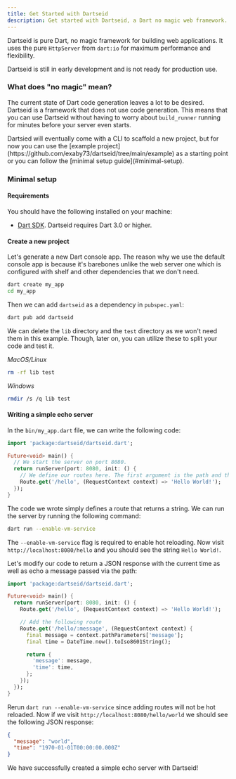```yaml
---
title: Get Started with Dartseid
description: Get started with Dartseid, a Dart no magic web framework.
---
```



Dartseid is pure Dart, no magic framework for building web applications. It uses the pure `HttpServer` from `dart:io` for maximum performance and flexibility.

<Card icon="warning" title="Note">
  Dartseid is still in early development and is not ready for production use.
</Card>

### What does "no magic" mean?

The current state of Dart code generation leaves a lot to be desired. Dartseid is a framework that does not use code generation.
This means that you can use Dartseid without having to worry about `build_runner` running for minutes before your server even starts.

<Card icon="information" title="Info">
  Dartsied will eventually come with a CLI to scaffold a new project, but for
  now you can use the [example
  project](https://github.com/exaby73/dartseid/tree/main/example) as a starting
  point or you can follow the [minimal setup guide](#minimal-setup).
</Card>

### Minimal setup

#### Requirements

You should have the following installed on your machine:

- [Dart SDK](https://dart.dev/get-dart). Dartseid requires Dart 3.0 or higher.

#### Create a new project

Let's generate a new Dart console app. The reason why we use the default console app is because it's barebones unlike the web server one
which is configured with shelf and other dependencies that we don't need.

```sh
dart create my_app
cd my_app
```

Then we can add `dartseid` as a dependency in `pubspec.yaml`:

```sh
dart pub add dartseid
```

We can delete the `lib` directory and the `test` directory as we won't need them in this example. Though, later on, you can utilize these
to split your code and test it.

_MacOS/Linux_

```sh
rm -rf lib test
```

_Windows_

```sh
rmdir /s /q lib test
```

#### Writing a simple echo server

In the `bin/my_app.dart` file, we can write the following code:

```dart
import 'package:dartseid/dartseid.dart';

Future<void> main() {
  // We start the server on port 8080.
  return runServer(port: 8080, init: () {
    // We define our routes here. The first argument is the path and the second is the handler.
    Route.get('/hello', (RequestContext context) => 'Hello World!');
  });
}

```

The code we wrote simply defines a route that returns a string. We can run the server by running the following command:

```sh
dart run --enable-vm-service
```

The `--enable-vm-service` flag is required to enable hot reloading. Now visit `http://localhost:8080/hello`
and you should see the string `Hello World!`.

Let's modify our code to return a JSON response with the current time as well as echo a message passed via the path:

```dart
import 'package:dartseid/dartseid.dart';

Future<void> main() {
  return runServer(port: 8080, init: () {
    Route.get('/hello', (RequestContext context) => 'Hello World!');

    // Add the following route
    Route.get('/hello/:message', (RequestContext context) {
      final message = context.pathParameters['message'];
      final time = DateTime.now().toIso8601String();

      return {
        'message': message,
        'time': time,
      };
    });
  });
}
```

Rerun `dart run --enable-vm-service` since adding routes will not be hot reloaded. Now if we visit `http://localhost:8080/hello/world` we should see the following JSON response:

```json
{
  "message": "world",
  "time": "1970-01-01T00:00:00.000Z"
}
```

We have successfully created a simple echo server with Dartseid!
